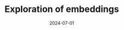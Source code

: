 ---
title: Exploration of embeddings
description: A dive into embeddings and using them for practical applications.
date: 2024-07-01
slug: /exploration-of-embeddings
heroImage: /finch.jpg
status: draft
---